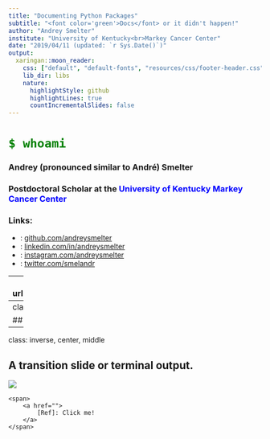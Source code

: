 ```yaml
---
title: "Documenting Python Packages"
subtitle: "<font color='green'>Docs</font> or it didn't happen!"
author: "Andrey Smelter"
institute: "University of Kentucky<br>Markey Cancer Center"
date: "2019/04/11 (updated: `r Sys.Date()`)"
output:
  xaringan::moon_reader:
    css: ["default", "default-fonts", "resources/css/footer-header.css", "resources/css/my-theme.css", "https://cdnjs.cloudflare.com/ajax/libs/font-awesome/4.7.0/css/font-awesome.min.css"]
    lib_dir: libs
    nature:
      highlightStyle: github
      highlightLines: true
      countIncrementalSlides: false
---
```



# <font color='green'>`$ whoami`</font>

### Andrey (pronounced similar to André) Smelter
### Postdoctoral Scholar at the <font color='blue'>University of Kentucky Markey Cancer Center</font>

### Links:
* <i class="fa fa-github"></i>: [github.com/andreysmelter](https://github.com/andreysmelter)
* <i class="fa fa-linkedin"></i>: [linkedin.com/in/andreysmelter](https://www.linkedin.com/in/andreysmelter/)
* <i class="fa fa-instagram"></i>: [instagram.com/andreysmelter](https://www.instagram.com/andreysmelter/)
* <i class="fa fa-twitter"></i>: [twitter.com/smelandr](https://twitter.com/smelandr)


---
background-image: url(resources/pics/WriteTheDocs.jpg)

<div class="my-footer">
    <span>
        <a href="https://twitter.com/ThatDocsLady/status/1115921726297247744">
            [Ref]: https://twitter.com/ThatDocsLady/status/1115921726297247744
        </a>
    </span>
</div>

```r
options(htmltools.dir.version = FALSE)
```


---
class: center, middle

## A regular slide with text or `code`.


---
class: inverse, center, middle

## A transition slide or terminal output.

![](resources/pics/TerminalSmall.gif)

<div class="my-footer">
    <span>
        <a href="">
            [Ref]: Click me!
        </a>
    </span>
</div>

